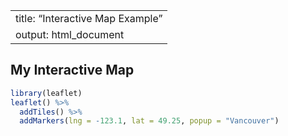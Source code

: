 
---
title: "Interactive Map Example"
output: html_document
---

## My Interactive Map

```r
library(leaflet)
leaflet() %>%
  addTiles() %>%
  addMarkers(lng = -123.1, lat = 49.25, popup = "Vancouver")
```
